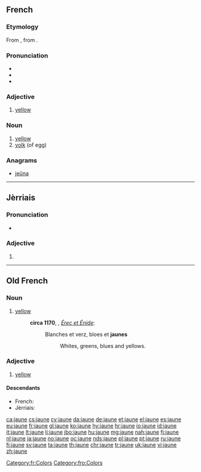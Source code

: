{{also|jaûne}}
==French==

===Etymology===
From {{etyl|fro|fr}}, from {{etyl|la|fr}} {{term|galbinus|lang=la}}.

===Pronunciation===
* {{IPA|/ʒon/|lang=fr}}
* {{audio|Fr-jaune.ogg|audio (France)}}
* {{audio|Qc-jaune.ogg|audio (Quebec)}}

===Adjective===
{{fr-adj|mf}}

# [[yellow]]
#: {{usex|Le citron est un fruit jaune.|translation=Lemon is a yellow fruit.|lang=fr}}

===Noun===
{{fr-noun|m}}

# [[yellow]]
# [[yolk]] (of egg)

===Anagrams===
* [[jeûna#French|jeûna]]

[[Category:fr:Colors]]

----

==Jèrriais==

===Pronunciation===
* {{audio|Jer-jaune.ogg|Audio}}

===Adjective===
{{roa-jer-adj-mf}}

# {{alternative form of|jaûne|lang=roa-jer}}

----

==Old French==

===Noun===
{{fro-noun|m}}

# [[yellow]]
#: '''circa 1170''', {{w|Chrétien de Troyes}}, ''[[s:fr:Érec et Énide|Érec et Énide]]'':
#:: Blanches et verz, bloes et '''jaunes'''
#::: Whites, greens, blues and yellows.

===Adjective===
{{head|fro|adjective|g=m|g2=f}}

# [[yellow]]

====Descendants====
* French: {{l/fr|jaune}}
* Jèrriais: {{l|roa-jer|jaûne}}

[[Category:fro:Colors]]

[[ca:jaune]]
[[cs:jaune]]
[[cy:jaune]]
[[da:jaune]]
[[de:jaune]]
[[et:jaune]]
[[el:jaune]]
[[es:jaune]]
[[eu:jaune]]
[[fr:jaune]]
[[gl:jaune]]
[[ko:jaune]]
[[hy:jaune]]
[[hr:jaune]]
[[io:jaune]]
[[id:jaune]]
[[it:jaune]]
[[lt:jaune]]
[[li:jaune]]
[[jbo:jaune]]
[[hu:jaune]]
[[mg:jaune]]
[[nah:jaune]]
[[fj:jaune]]
[[nl:jaune]]
[[ja:jaune]]
[[no:jaune]]
[[oc:jaune]]
[[nds:jaune]]
[[pl:jaune]]
[[pt:jaune]]
[[ru:jaune]]
[[fi:jaune]]
[[sv:jaune]]
[[ta:jaune]]
[[th:jaune]]
[[chr:jaune]]
[[tr:jaune]]
[[uk:jaune]]
[[vi:jaune]]
[[zh:jaune]]